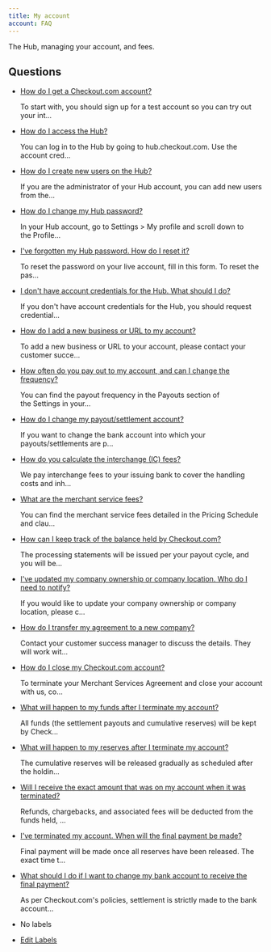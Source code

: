 ```yaml
---
title: My account
account: FAQ 
---
```


The Hub, managing your account, and fees.

Questions
---------

*   [How do I get a Checkout.com account?](/pages/viewpage.action?pageId=720926)
    
    To start with, you should sign up for a test account so you can try out your int...
    
*   [How do I access the Hub?](/pages/viewpage.action?pageId=721195)
    
    You can log in to the Hub by going to hub.checkout.com. Use the account cred...
    
*   [How do I create new users on the Hub?](/pages/viewpage.action?pageId=721202)
    
    If you are the administrator of your Hub account, you can add new users from the...
    
*   [How do I change my Hub password?](/pages/viewpage.action?pageId=721199)
    
    In your Hub account, go to Settings > My profile and scroll down to the Profile...
    
*   [I've forgotten my Hub password. How do I reset it?](/pages/viewpage.action?pageId=721197)
    
    To reset the password on your live account, fill in this form. To reset the pas...
    
*   [I don't have account credentials for the Hub. What should I do?](/pages/viewpage.action?pageId=721204)
    
    If you don't have account credentials for the Hub, you should request credential...
    
*   [How do I add a new business or URL to my account?](/pages/viewpage.action?pageId=721193)
    
    To add a new business or URL to your account, please contact your customer succe...
    
*   [How often do you pay out to my account, and can I change the frequency?](/pages/viewpage.action?pageId=720929)
    
    You can find the payout frequency in the Payouts section of the Settings in your...
    
*   [How do I change my payout/settlement account?](/pages/viewpage.action?pageId=721206)
    
    If you want to change the bank account into which your payouts/settlements are p...
    
*   [How do you calculate the interchange (IC) fees?](/pages/viewpage.action?pageId=720933)
    
    We pay interchange fees to your issuing bank to cover the handling costs and inh...
    
*   [What are the merchant service fees?](/pages/viewpage.action?pageId=721221)
    
    You can find the merchant service fees detailed in the Pricing Schedule and clau...
    
*   [How can I keep track of the balance held by Checkout.com?](/pages/viewpage.action?pageId=721219)
    
    The processing statements will be issued per your payout cycle, and you will be...
    
*   [I've updated my company ownership or company location. Who do I need to notify?](/pages/viewpage.action?pageId=721191)
    
    If you would like to update your company ownership or company location, please c...
    
*   [How do I transfer my agreement to a new company?](/pages/viewpage.action?pageId=721185)
    
    Contact your customer success manager to discuss the details. They will work wit...
    
*   [How do I close my Checkout.com account?](/pages/viewpage.action?pageId=721187)
    
    To terminate your Merchant Services Agreement and close your account with us, co...
    
*   [What will happen to my funds after I terminate my account?](/pages/viewpage.action?pageId=721212)
    
    All funds (the settlement payouts and cumulative reserves) will be kept by Check...
    
*   [What will happen to my reserves after I terminate my account?](/pages/viewpage.action?pageId=721214)
    
    The cumulative reserves will be released gradually as scheduled after the holdin...
    
*   [Will I receive the exact amount that was on my account when it was terminated?](/pages/viewpage.action?pageId=721217)
    
    Refunds, chargebacks, and associated fees will be deducted from the funds held, ...
    
*   [I've terminated my account. When will the final payment be made?](/pages/viewpage.action?pageId=721210)
    
    Final payment will be made once all reserves have been released. The exact time t...
    
*   [What should I do if I want to change my bank account to receive the final payment?](/pages/viewpage.action?pageId=721208)
    
    As per Checkout.com's policies, settlement is strictly made to the bank account...
    

*   No labels
*   [Edit Labels](# "Edit Labels (Type 'l')")




